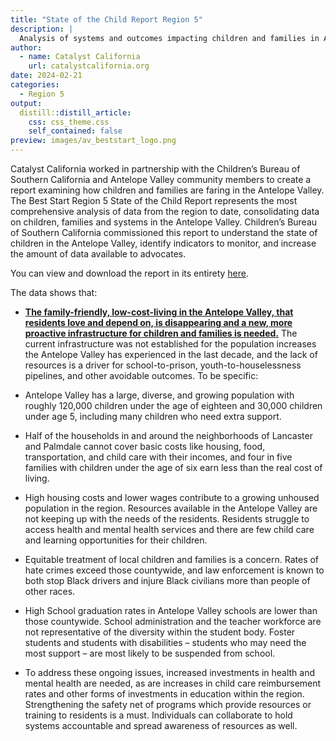 ```yaml
---
title: "State of the Child Report Region 5"
description: |
  Analysis of systems and outcomes impacting children and families in Antelope Valley
author:
  - name: Catalyst California
    url: catalystcalifornia.org
date: 2024-02-21
categories:
  - Region 5
output:
  distill::distill_article:
    css: css_theme.css
    self_contained: false
preview: images/av_beststart_logo.png
---
```


Catalyst California worked in partnership with the Children’s Bureau of Southern California and Antelope Valley community members to create a report examining how children and families are faring in the Antelope Valley. The Best Start Region 5 State of the Child Report represents the most comprehensive analysis of data from the region to date, consolidating data on children, families and systems in the Antelope Valley. Children’s Bureau of Southern California commissioned this report to understand the state of children in the Antelope Valley, identify indicators to monitor, and increase the amount of data available to advocates. 

You can view and download the report in its entirety [here](https://www.all4kids.org/wp-content/uploads/2023/08/Region5_StateOfTheChildReport_2023_Final_Web2-1.pdf).

The data shows that:

* [**The family-friendly, low-cost-living in the Antelope Valley, that residents love and depend on, is disappearing and a new, more proactive infrastructure for children and families is needed.**](https://www.racecounts.org/palmdale-once-affordable-for-families/) The current infrastructure was not established for the population increases the Antelope Valley has experienced in the last decade, and the lack of resources is a driver for school-to-prison, youth-to-houselessness pipelines, and other avoidable outcomes. To be specific: 

* Antelope Valley has a large, diverse, and growing population with roughly 120,000 children under the age of eighteen and 30,000 children under age 5, including many children who need extra support.
* Half of the households in and around the neighborhoods of Lancaster and Palmdale cannot cover basic costs like housing, food, transportation, and child care with their incomes, and four in five families with children under the age of six earn less than the real cost of living.
* High housing costs and lower wages contribute to a growing unhoused population in the region. Resources available in the Antelope Valley are not keeping up with the needs of the residents. Residents struggle to access health and mental health services and there are few child care and learning opportunities for their children.
* Equitable treatment of local children and families is a concern. Rates of hate crimes exceed those countywide, and law enforcement is known to both stop Black drivers and injure Black civilians more than people of other races.
* High School graduation rates in Antelope Valley schools are lower than those countywide. School administration and the teacher workforce are not representative of the diversity within the student body. Foster students and students with disabilities – students who may need the most support – are most likely to be suspended from school.
* To address these ongoing issues, increased investments in health and mental health are needed, as are increases in child care reimbursement rates and other forms of investments in education within the region. Strengthening the safety net of programs which provide resources or training to residents is a must. Individuals can collaborate to hold systems accountable and spread awareness of resources as well.

